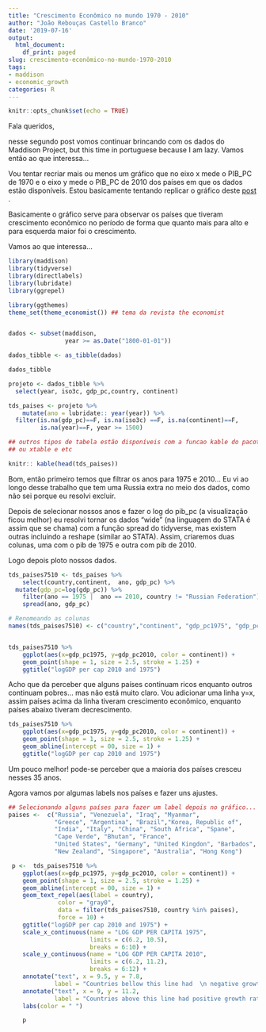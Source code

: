 ```yaml
---
title: "Crescimento Econômico no mundo 1970 - 2010"
author: "João Rebouças Castello Branco"
date: '2019-07-16'
output:
  html_document:
    df_print: paged
slug: crescimento-econômico-no-mundo-1970-2010
tags:
- maddison
- economic_growth
categories: R
---
```


```r
knitr::opts_chunk$set(echo = TRUE)
```


Fala queridos, 

nesse segundo post vomos continuar brincando com os dados do Maddison Project, but this time in portuguese because I am lazy. Vamos então ao que interessa...

Vou tentar recriar mais ou menos um gráfico que no eixo x mede o PIB_PC de 1970 e o eixo y mede o PIB_PC de 2010 dos países em que os dados estão disponíveis. Estou basicamente tentando replicar o gráfico deste [post](https://ourworldindata.org/economic-growth-since-1950) .  

Basicamente o gráfico serve para observar os países que tiveram crescimento econômico no período de forma que quanto mais para alto e para esquerda maior foi o crescimento.

Vamos ao que interessa...

```r


library(maddison)
library(tidyverse)
library(directlabels)
library(lubridate)
library(ggrepel)

library(ggthemes)
theme_set(theme_economist()) ## tema da revista the economist


dados <- subset(maddison, 
                year >= as.Date("1800-01-01"))

dados_tibble <- as_tibble(dados)

dados_tibble

projeto <- dados_tibble %>% 
  select(year, iso3c, gdp_pc,country, continent)

tds_paises <- projeto %>% 
    mutate(ano = lubridate:: year(year)) %>% 
  filter(is.na(gdp_pc)==F, is.na(iso3c) ==F, is.na(continent)==F,
         is.na(year)==F, year >= 1500) 

```


```r

## outros tipos de tabela estão disponíveis com a funcao kable do pacote knitr
## ou xtable e etc

knitr:: kable(head(tds_paises))

```

Bom, então primeiro temos que filtrar os anos para 1975 e 2010... Eu vi ao longo desse trabalho que tem uma Russia extra no meio dos dados, como não sei porque eu resolvi excluir.

Depois de selecionar nossos anos e fazer o log do pib_pc (a visualização ficou melhor) eu resolvi tornar os dados "wide" (na linguagem do STATA é assim que se chama) com a função spread do tidyverse, mas existem outras incluindo a reshape (similar ao STATA). Assim, criaremos duas colunas, uma com o pib de 1975 e outra com pib de 2010. 

Logo depois ploto nossos dados.

```r

tds_paises7510 <- tds_paises %>% 
    select(country,continent,  ano, gdp_pc) %>% 
  mutate(gdp_pc=log(gdp_pc)) %>% 
    filter(ano == 1975 |  ano == 2010, country != "Russian Federation") %>% 
    spread(ano, gdp_pc) 

# Renomeando as colunas
names(tds_paises7510) <- c("country","continent", "gdp_pc1975", "gdp_pc2010")


tds_paises7510 %>% 
    ggplot(aes(x=gdp_pc1975, y=gdp_pc2010, color = continent)) +
    geom_point(shape = 1, size = 2.5, stroke = 1.25) + 
    ggtitle("logGDP per cap 2010 and 1975")


```

Acho que da perceber que alguns países continuam ricos enquanto outros continuam pobres... mas não está muito claro. Vou adicionar uma linha y=x, assim países acima da linha tiveram crescimento econômico, enquanto países abaixo tiveram decrescimento.


```r

tds_paises7510 %>% 
    ggplot(aes(x=gdp_pc1975, y=gdp_pc2010, color = continent)) +
    geom_point(shape = 1, size = 2.5, stroke = 1.25) + 
    geom_abline(intercept = 00, size = 1) +
    ggtitle("logGDP per cap 2010 and 1975")


```


Um pouco melhor! pode-se perceber que a maioria dos países cresceu nesses 35 anos.

Agora vamos por algumas labels nos países e fazer uns ajustes.

```r
## Selecionando alguns países para fazer um label depois no gráfico...
paises <-  c("Russia", "Venezuela", "Iraq", "Myanmar",
             "Greece", "Argentina", "Brazil","Korea, Republic of",
             "India", "Italy", "China", "South Africa", "Spane",
             "Cape Verde", "Bhutan", "France",
             "United States", "Germany", "United Kingdon", "Barbados", "Norway", "Japan",
             "New Zealand", "Singapore", "Australia", "Hong Kong") 

 p <-  tds_paises7510 %>% 
    ggplot(aes(x=gdp_pc1975, y=gdp_pc2010, color = continent)) +
    geom_point(shape = 1, size = 2.5, stroke = 1.25) + 
    geom_abline(intercept = 00, size = 1) +
    geom_text_repel(aes(label = country),
              color = "gray0",
              data = filter(tds_paises7510, country %in% paises), 
              force = 10) +
    ggtitle("logGDP per cap 2010 and 1975") +
    scale_x_continuous(name = "LOG GDP PER CAPITA 1975",
                       limits = c(6.2, 10.5),
                       breaks = 6:10) +
    scale_y_continuous(name = "LOG GDP PER CAPITA 2010",
                       limits = c(6.2, 11.2),
                       breaks = 6:12) +
    annotate("text", x = 9.5, y = 7.8,
             label = "Countries bellow this line had  \n negative growth  rate", colour = "red", size = 5) +
    annotate("text", x = 9, y = 11.2,
             label = "Countries above this line had positive growth rate", colour = "blue", size = 5) +
    labs(color = " ") 

    p     
``` 
